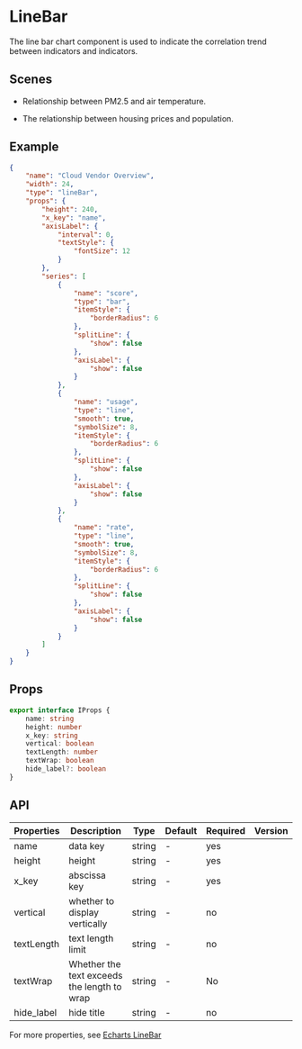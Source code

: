 # LineBar

The line bar chart component is used to indicate the correlation trend between indicators and indicators.

## Scenes

- Relationship between PM2.5 and air temperature.

- The relationship between housing prices and population.

## Example

<Detail title="Show Code">

```json
{
	"name": "Cloud Vendor Overview",
	"width": 24,
	"type": "lineBar",
	"props": {
		"height": 240,
		"x_key": "name",
		"axisLabel": {
			"interval": 0,
			"textStyle": {
				"fontSize": 12
			}
		},
		"series": [
			{
				"name": "score",
				"type": "bar",
				"itemStyle": {
					"borderRadius": 6
				},
				"splitLine": {
					"show": false
				},
				"axisLabel": {
					"show": false
				}
			},
			{
				"name": "usage",
				"type": "line",
				"smooth": true,
				"symbolSize": 8,
				"itemStyle": {
					"borderRadius": 6
				},
				"splitLine": {
					"show": false
				},
				"axisLabel": {
					"show": false
				}
			},
			{
				"name": "rate",
				"type": "line",
				"smooth": true,
				"symbolSize": 8,
				"itemStyle": {
					"borderRadius": 6
				},
				"splitLine": {
					"show": false
				},
				"axisLabel": {
					"show": false
				}
			}
		]
	}
}
```

</Detail>

## Props

```ts
export interface IProps {
	name: string
	height: number
	x_key: string
	vertical: boolean
	textLength: number
	textWrap: boolean
	hide_label?: boolean
}
```

## API

| Properties | Description                                 | Type   | Default | Required | Version |
| ---------- | ------------------------------------------- | ------ | ------- | -------- | ------- |
| name       | data key                                    | string | -       | yes      |         |
| height     | height                                      | string | -       | yes      |         |
| x_key      | abscissa key                                | string | -       | yes      |         |
| vertical   | whether to display vertically               | string | -       | no       |         |
| textLength | text length limit                           | string | -       | no       |         |
| textWrap   | Whether the text exceeds the length to wrap | string | -       | No       |         |
| hide_label | hide title                                  | string | -       | no       |         |

For more properties, see [Echarts LineBar](https://echarts.apache.org/examples/zh/editor.html?c=mix-line-bar)
